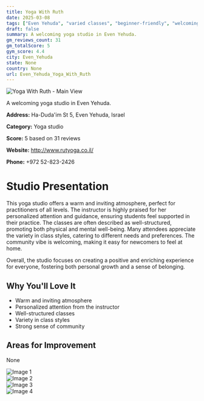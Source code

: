 ```yaml
---
title: Yoga With Ruth
date: 2025-03-08
tags: ["Even Yehuda", "varied classes", "beginner-friendly", "welcoming", "community-oriented", "Even Yehuda"]  
draft: false
summary: A welcoming yoga studio in Even Yehuda.
gm_reviews_count: 31
gm_totalScore: 5
gym_score: 4.4
city: Even_Yehuda
state: None
country: None
url: Even_Yehuda_Yoga_With_Ruth
---
```


<div className="aspect-[16/9] relative my-8">
  <img 
    src="https://lh5.googleusercontent.com/p/AF1QipNYAf5VMUvKOCEANEAY1NQyj0RsfujcIkIzaqt8=w1920-h1080-k-no"
    alt="Yoga With Ruth - Main View"
    className="object-cover absolute inset-0 w-full h-full rounded-lg"
  />
</div>

A welcoming yoga studio in Even Yehuda.

**Address:** Ha-Duda'im St 5, Even Yehuda, Israel

**Category:** Yoga studio

**Score:** 5 based on 31 reviews

**Website:** http://www.rutyoga.co.il/

**Phone:** +972 52-823-2426

# Studio Presentation

This yoga studio offers a warm and inviting atmosphere, perfect for practitioners of all levels. The instructor is highly praised for her personalized attention and guidance, ensuring students feel supported in their practice. The classes are often described as well-structured, promoting both physical and mental well-being. Many attendees appreciate the variety in class styles, catering to different needs and preferences. The community vibe is welcoming, making it easy for newcomers to feel at home.

Overall, the studio focuses on creating a positive and enriching experience for everyone, fostering both personal growth and a sense of belonging.

## Why You'll Love It

- Warm and inviting atmosphere
- Personalized attention from the instructor
- Well-structured classes
- Variety in class styles
- Strong sense of community

## Areas for Improvement

None

<div className="grid grid-cols-1 xl:grid-cols-2 gap-4 my-8">
<div className="aspect-[4/3] relative"><img src="https://lh5.googleusercontent.com/p/AF1QipPiFEkJCOzoC7_oNxj2_sWzufWgODQnYsJQH3uv=w1920-h1080-k-no" alt="Image 1" className="object-cover absolute inset-0 w-full h-full rounded-lg" /></div>
<div className="aspect-[4/3] relative"><img src="https://lh5.googleusercontent.com/p/AF1QipPJDMXPsE9md1--cu6Ea9FueehDiIYYV9aQ2Y1M=w1920-h1080-k-no" alt="Image 2" className="object-cover absolute inset-0 w-full h-full rounded-lg" /></div>
<div className="aspect-[4/3] relative"><img src="https://lh5.googleusercontent.com/p/AF1QipOJAOzJROkfy2l19FBsvA2VTQLXrEe__UragIpn=w1920-h1080-k-no" alt="Image 3" className="object-cover absolute inset-0 w-full h-full rounded-lg" /></div>
<div className="aspect-[4/3] relative"><img src="https://lh5.googleusercontent.com/p/AF1QipM-3Yai6LoTvsCheBxYOb3pqVdETmc00WgspbSy=w1920-h1080-k-no" alt="Image 4" className="object-cover absolute inset-0 w-full h-full rounded-lg" /></div>
</div>